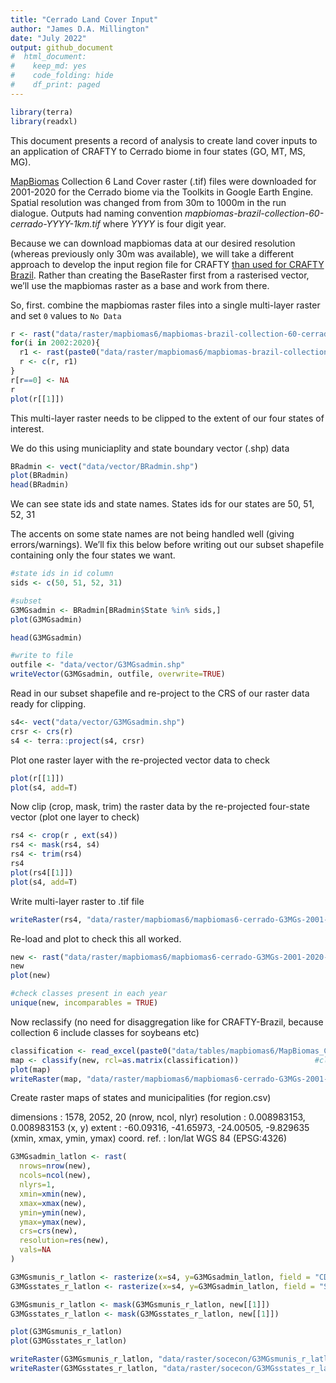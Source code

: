 ```yaml
---
title: "Cerrado Land Cover Input"
author: "James D.A. Millington"
date: "July 2022"
output: github_document
#  html_document: 
#    keep_md: yes
#    code_folding: hide
#    df_print: paged
---
```


```r
library(terra)
library(readxl)
```

This document presents a record of analysis to create land cover inputs to an application of CRAFTY to Cerrado biome in four states (GO, MT, MS, MG). 

[MapBiomas](https://mapbiomas.org/en) Collection 6 Land Cover raster (.tif) files were downloaded for 2001-2020 for the Cerrado biome via the Toolkits in Google Earth Engine. Spatial resolution was changed from from 30m to 1000m in the run dialogue. Outputs had naming convention _mapbiomas-brazil-collection-60-cerrado-YYYY-1km.tif_ where _YYYY_ is four digit year. 

Because we can download mapbiomas data at our desired resolution (whereas previously only 30m was available), we will take a different approach to develop the input region file for CRAFTY [than used for CRAFTY Brazil](https://github.com/jamesdamillington/BrazilInputMaps). Rather than creating the BaseRaster first from a rasterised vector, we'll use the mapbiomas raster as a base and work from there. 

So, first. combine the mapbiomas raster files into a single multi-layer raster and set `0` values to `No Data`
```r
r <- rast("data/raster/mapbiomas6/mapbiomas-brazil-collection-60-cerrado-2001-1km.tif")
for(i in 2002:2020){
  r1 <- rast(paste0("data/raster/mapbiomas6/mapbiomas-brazil-collection-60-cerrado-",i,"-1km.tif"))
  r <- c(r, r1)
}
r[r==0] <- NA
r
plot(r[[1]])
```

This multi-layer raster needs to be clipped to the extent of our four states of interest.

We do this using municiaplity and state boundary vector (.shp) data 
```r
BRadmin <- vect("data/vector/BRadmin.shp")
plot(BRadmin)
head(BRadmin)
```

We can see state ids and state names. States ids for our states are 50, 51, 52, 31



The accents on some state names are not being handled well (giving errors/warnings). We'll fix this below before writing out our subset shapefile containing only the four states we want.
```r
#state ids in id column
sids <- c(50, 51, 52, 31)

#subset
G3MGsadmin <- BRadmin[BRadmin$State %in% sids,]
plot(G3MGsadmin)

head(G3MGsadmin)

#write to file
outfile <- "data/vector/G3MGsadmin.shp"
writeVector(G3MGsadmin, outfile, overwrite=TRUE)
```

Read in our subset shapefile and re-project to the CRS of our raster data ready for clipping. 
```r
s4<- vect("data/vector/G3MGsadmin.shp")
crsr <- crs(r)
s4 <- terra::project(s4, crsr)
```

Plot one raster layer with the re-projected vector data to check 
```r
plot(r[[1]])
plot(s4, add=T)
```

Now clip (crop, mask, trim) the raster data by the re-projected four-state vector (plot one layer to check)
```r
rs4 <- crop(r , ext(s4)) 
rs4 <- mask(rs4, s4)
rs4 <- trim(rs4)
rs4
plot(rs4[[1]])
plot(s4, add=T)
```

Write multi-layer raster to .tif file
```r
writeRaster(rs4, "data/raster/mapbiomas6/mapbiomas6-cerrado-G3MGs-2001-2020-1km.tif", overwrite=TRUE)
```

Re-load and plot to check this all worked. 
```r
new <- rast("data/raster/mapbiomas6/mapbiomas6-cerrado-G3MGs-2001-2020-1km.tif")
new
plot(new)

#check classes present in each year
unique(new, incomparables = TRUE)

```

Now reclassify (no need for disaggregation like for CRAFTY-Brazil, because collection 6 include classes for soybeans etc)

```r
classification <- read_excel(paste0("data/tables/mapbiomas6/MapBiomas_CRAFTY_classifications_v6.xlsx"), sheet = 'mb6-reclass1', range="B1:C35", col_names=T)  
map <- classify(new, rcl=as.matrix(classification))                 #classify
plot(map)
writeRaster(map, "data/raster/mapbiomas6/mapbiomas6-cerrado-G3MGs-2001-2020-1km-reclass1.tif", overwrite=T) #write!
```

Create raster maps of states and municipalities (for region.csv)


dimensions  : 1578, 2052, 20  (nrow, ncol, nlyr)
resolution  : 0.008983153, 0.008983153  (x, y)
extent      : -60.09316, -41.65973, -24.00505, -9.829635  (xmin, xmax, ymin, ymax)
coord. ref. : lon/lat WGS 84 (EPSG:4326)



```r
G3MGsadmin_latlon <- rast(
  nrows=nrow(new),
  ncols=ncol(new),
  nlyrs=1,
  xmin=xmin(new),
  xmax=xmax(new),
  ymin=ymin(new),
  ymax=ymax(new),
  crs=crs(new),
  resolution=res(new),
  vals=NA
)

G3MGsmunis_r_latlon <- rasterize(x=s4, y=G3MGsadmin_latlon, field = "CD_GEOCMUn")
G3MGsstates_r_latlon <- rasterize(x=s4, y=G3MGsadmin_latlon, field = "State")

G3MGsmunis_r_latlon <- mask(G3MGsmunis_r_latlon, new[[1]])
G3MGsstates_r_latlon <- mask(G3MGsstates_r_latlon, new[[1]])

plot(G3MGsmunis_r_latlon)
plot(G3MGsstates_r_latlon)

writeRaster(G3MGsmunis_r_latlon, "data/raster/socecon/G3MGsmunis_r_latlon.tif", overwrite=TRUE)
writeRaster(G3MGsstates_r_latlon, "data/raster/socecon/G3MGsstates_r_latlon.tif", overwrite=TRUE)
```

